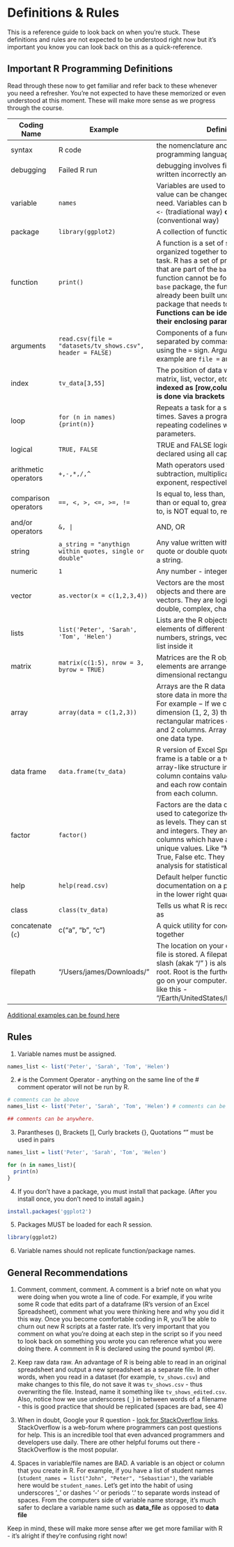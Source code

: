 # Definitions & Rules

This is a reference guide to look back on when you're stuck. These definitions and rules are not expected to be understood right now but it's important you know you can look back on this as a quick-reference. 

## Important R Programming Definitions

Read through these now to get familiar and refer back to these whenever you need a refresher. You're not expected to have these memorized or even understood at this moment. These will make more sense as we progress through the course.

| Coding Name | Example | Definition |
|--------|------------------|--------------------------|
| syntax | R code | the nomenclature and structure of a programming language| 
| debugging | Failed R run | debugging involves fixing R code that is written incorrectly and doesn't run |
| variable | `names` | Variables are used to store data, whose value can be changed according to our need. Variables can be declared using `<-` (tradiational way) **or** by `=` (conventional way) |
| package | `library(ggplot2)` | A collection of functions prewritten in R| 
| function | `print()` | A function is a set of statements organized together to perform a specific task. R has a set of preloaded functions that are part of the `base` package. If a function cannot be found as part of the `base` package, the function has likely already been built under another package that needs to be loaded in. **Functions can be identified due to their enclosing parantheses ()**|
| arguments | `read.csv(file = "datasets/tv_shows.csv", header = FALSE)`| Components of a function that are separated by commas and declared using the `=` sign. Arguments in this example are `file = ` and `header = `|
| index | `tv_data[3,55]` | The position of data within a data frame, matrix, list, vector, etc. In R, data is **indexed as [row,column] and indexing is done via brackets []** | 
| loop | `for (n in names){print(n)}`| Repeats a task for a specified number of times. Saves a programmer from repeating codelines with different parameters. |
| logical | `TRUE, FALSE` | TRUE and FALSE logical operators are declared using all caps  | 
| arithmetic operators | `+,-,*,/,^` | Math operators used for addition, subtraction, multiplication, division, exponent, respectively. |
| comparison operators | `==, <, >, <=, >=, !=`| Is equal to, less than, greater than, less than or equal to, greater than or equal to, is NOT equal to, respectively | 
| and/or operators  | `&, |` | AND, OR | 
| string | `a_string = "anythign within quotes, single or double"` | Any value written within a pair of single quote or double quotes in R is treated as a string. |
| numeric | `1` | Any number - integer, float, etc. |
| vector | `as.vector(x = c(1,2,3,4))` | Vectors are the most basic R data objects and there are six types of atomic vectors. They are logical, integer, double, complex, character and raw.|
| lists | `list('Peter', 'Sarah', 'Tom', 'Helen')` | Lists are the R objects which contain elements of different types like − numbers, strings, vectors and another list inside it|
| matrix | `matrix(c(1:5), nrow = 3, byrow = TRUE)` | Matrices are the R objects in which the elements are arranged in a two-dimensional rectangular layout.| 
| array | `array(data = c(1,2,3))`| Arrays are the R data objects which can store data in more than two dimensions. For example − If we create an array of dimension (1, 2, 3) then it creates 3 rectangular matrices each with 1 rows and 2 columns. Arrays can store only one data type.| 
| data frame | `data.frame(tv_data)` | R version of Excel Spreadsheet. A data frame is a table or a two-dimensional array-like structure in which each column contains values of one variable and each row contains one set of values from each column. | 
| factor | `factor()` | Factors are the data objects which are used to categorize the data and store it as levels. They can store both strings and integers. They are useful in the columns which have a limited number of unique values. Like "Male, "Female" and True, False etc. They are useful in data analysis for statistical modeling.| 
| help | `help(read.csv)` | Default helper function in R. Opens up documentation on a particular function in the lower right quadrant of R. | 
| class | `class(tv_data)` | Tells us what R is recognizing something as |
| concatenate (`c`) | c("a", "b", "c") |  A quick utility for concatenating strings together |
| filepath | "/Users/james/Downloads/" |  The location on your computer where a file is stored. A filepath with a leading slash (akak "/" ) is also referred to as root. Root is the furthest back you can go on your computer. Think of a filepath like this - "/Earth/UnitedStates/Delaware/Newark/" |

[Additional examples can be found here](https://www.tutorialspoint.com/r/index.htm)

## Rules

1. Variable names must be assigned.

```r
names_list <- list('Peter', 'Sarah', 'Tom', 'Helen')
```

2. `#` is the Comment Operator - anything on the same line of the # comment operator will not be run by R.

```r
# comments can be above
names_list <- list('Peter', 'Sarah', 'Tom', 'Helen') # comments can be outside

## comments can be anywhere.
```

3. Parantheses (), Brackets [], Curly brackets {}, Quotations "" must be used in pairs

```r
names_list = list('Peter', 'Sarah', 'Tom', 'Helen')

for (n in names_list){
  print(n)
}
```
  
4. If you don't have a package, you must install that package. (After you install once, you don't need to install again.)

```r
install.packages('ggplot2')
```

5. Packages MUST be loaded for each R session.

```r
library(ggplot2)
```

6. Variable names should not replicate function/package names.


## General Recommendations 

1. Comment, comment, comment. A comment is a brief note on what you were doing when you wrote a line of code. For example, if you write some R code that edits part of a dataframe (R's version of an Excel Spreadsheet), comment what you were thinking here and why you did it this way. Once you become comfortable coding in R, you'll be able to churn out new R scripts at a faster rate. It's very important that you comment on what you're doing at each step in the script so if you need to look back on something you wrote you can reference what you were doing there. A comment in R is declared using the pound symbol (#). 

2. Keep raw data raw. An advantage of R is being able to read in an original spreadsheet and output a new spreadsheet as a separate file. In other words, when you read in a dataset (for example, `tv_shows.csv`) and make changes to this file, do not save it was `tv_shows.csv` - thus overwriting the file. Instead, name it something like `tv_shows_edited.csv`. Also, notice how we use underscores (`_`) in between words of a filename - this is good practice that should be replicated (spaces are bad, see 4)

3. When in doubt, Google your R question - [look for StackOverflow links](https://stackoverflow.com/). StackOverflow is a web-forum where programmers can post questions for help. This is an incredible tool that even advanced programmers and developers use daily. There are other helpful forums out there - StackOverflow is the most popular. 

4. Spaces in variable/file names are BAD. A variable is an object or column that you create in R. For example, if you have a list of student names (`student_names = list("John", "Peter", "Sebastian")`, the variable here would be `student_names`. Let's get into the habit of using underscores '_' or dashes '-' or periods '.' to separate words instead of spaces. From the computers side of variable name storage, it's much safer to declare a variable name such as **data_file** as opposed to **data file**

Keep in mind, these will make more sense after we get more familiar with R - it's alright if they're confusing right now!


